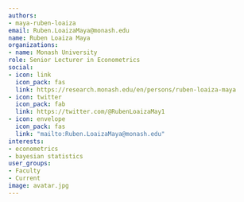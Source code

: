 ```yaml
---
authors:
- maya-ruben-loaiza
email: Ruben.LoaizaMaya@monash.edu
name: Ruben Loaiza Maya
organizations:
- name: Monash University
role: Senior Lecturer in Econometrics
social:
- icon: link
  icon_pack: fas
  link: https://research.monash.edu/en/persons/ruben-loaiza-maya
- icon: twitter
  icon_pack: fab
  link: https://twitter.com/@RubenLoaizaMay1
- icon: envelope
  icon_pack: fas
  link: "mailto:Ruben.LoaizaMaya@monash.edu"
interests:
- econometrics
- bayesian statistics
user_groups:
- Faculty
- Current
image: avatar.jpg
---
```

